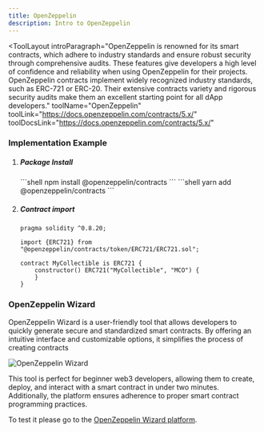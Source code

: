 ```yaml
---
title: OpenZeppelin
description: Intro to OpenZeppelin
---
```


<ToolLayout
	introParagraph="OpenZeppelin is renowned for its smart contracts, which adhere to industry standards and ensure robust security through comprehensive audits. These features give developers a high level of confidence and reliability when using OpenZeppelin for their projects.
    OpenZeppelin contracts implement widely recognized industry standards, such as ERC-721 or ERC-20. Their extensive contracts variety and rigorous security audits make them an excellent starting point for all dApp developers."
	toolName="OpenZeppelin"
	toolLink="https://docs.openzeppelin.com/contracts/5.x/"
	toolDocsLink="https://docs.openzeppelin.com/contracts/5.x/"
>

### Implementation Example

<Steps>

1. ##### Package Install

    <Tabs>
        <TabItem label="npm">
        ```shell
        npm install @openzeppelin/contracts
        ```
        </TabItem>
        <TabItem label="yarn">
        ```shell
        yarn add @openzeppelin/contracts
        ```
        </TabItem>
    </Tabs>

2. ##### Contract import

    ```solidity
    pragma solidity ^0.8.20;

    import {ERC721} from "@openzeppelin/contracts/token/ERC721/ERC721.sol";

    contract MyCollectible is ERC721 {
        constructor() ERC721("MyCollectible", "MCO") {
        }
    }
    ```
</Steps>

### OpenZeppelin Wizard

OpenZeppelin Wizard is a user-friendly tool that allows developers to quickly generate secure and standardized smart contracts. By offering an intuitive interface and customizable options, it simplifies the process of creating contracts

<Image src={openzeppelin} alt="OpenZeppelin Wizard"/>

This tool is perfect for beginner web3 developers, allowing them to create, deploy, and interact with a smart contract in under two minutes. Additionally, the platform ensures adherence to proper smart contract programming practices.

To test it please go to the [OpenZeppelin Wizard platform](https://wizard.openzeppelin.com/).

</ToolLayout>